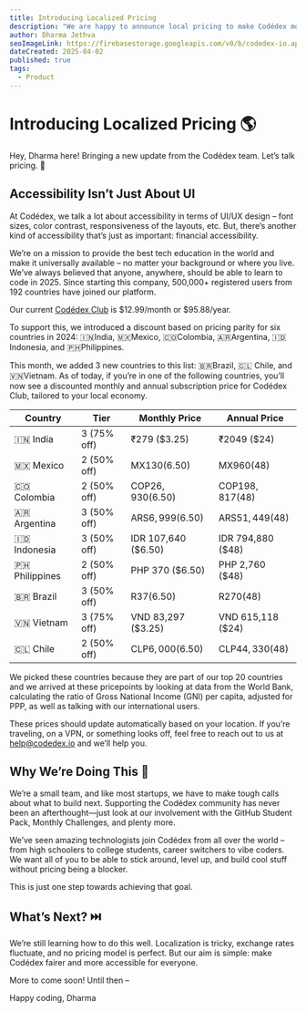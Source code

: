 ```yaml
---
title: Introducing Localized Pricing
description: "We are happy to announce local pricing to make Codédex more affordable around the world!  🌍 Learn why we made the change, which countries are included, and how we’re working to make coding education more accessible for everyone."
author: Dharma Jethva
seoImageLink: https://firebasestorage.googleapis.com/v0/b/codedex-io.appspot.com/o/blogs%2Fintroducing-localized-pricing%2Fbanner.png?alt=media&token=252fdfc6-8fe3-467e-8294-69abb4746d4e
dateCreated: 2025-04-02
published: true
tags:
  - Product
---
```


# Introducing Localized Pricing 🌎

Hey, Dharma here! Bringing a new update from the Codédex team. Let’s talk pricing. 💸

## Accessibility Isn’t Just About UI

At Codédex, we talk a lot about accessibility in terms of UI/UX design – font sizes, color contrast, responsiveness of the layouts, etc. But, there’s another kind of accessibility that’s just as important: financial accessibility.

We’re on a mission to provide the best tech education in the world and make it universally available – no matter your background or where you live. We’ve always believed that anyone, anywhere, should be able to learn to code in 2025. Since starting this company, 500,000+ registered users from 192 countries have joined our platform.

Our current [Codédex Club](https://www.codedex.io/pricing) is $12.99/month or $95.88/year.

To support this, we introduced a discount based on pricing parity for six countries in 2024: 🇮🇳India, 🇲🇽Mexico, 🇨🇴Colombia, 🇦🇷Argentina, 🇮🇩Indonesia, and 🇵🇭Philippines.

This month, we added 3 new countries to this list: 🇧🇷Brazil, 🇨🇱 Chile, and 🇻🇳Vietnam. As of today, if you’re in one of the following countries, you’ll now see a discounted monthly and annual subscription price for Codédex Club, tailored to your local economy.

| Country          | Tier        | Monthly Price       | Annual Price      |
| ---------------- | ----------- | ------------------- | ----------------- |
| 🇮🇳 India       | 3 (75% off) | ₹279 ($3.25)        | ₹2049 ($24)       |
| 🇲🇽 Mexico      | 2 (50% off) | MX$130 ($6.50)      | MX$960 ($48)      |
| 🇨🇴 Colombia    | 2 (50% off) | COP$26,930 ($6.50)  | COP$198,817 ($48) |
| 🇦🇷 Argentina   | 3 (50% off) | ARS$6,999 ($6.50)   | ARS$51,449 ($48)  |
| 🇮🇩 Indonesia   | 3 (50% off) | IDR 107,640 ($6.50) | IDR 794,880 ($48) |
| 🇵🇭 Philippines | 2 (50% off) | PHP 370 ($6.50)     | PHP 2,760 ($48)   |
| 🇧🇷 Brazil      | 3 (50% off) | R$37 ($6.50)        | R$270 ($48)       |
| 🇻🇳 Vietnam     | 3 (75% off) | VND 83,297 ($3.25)  | VND 615,118 ($24) |
| 🇨🇱 Chile       | 2 (50% off) | CLP$6,000 ($6.50)   | CLP$44,330 ($48)  |

We picked these countries because they are part of our top 20 countries and we arrived at these pricepoints by looking at data from the World Bank, calculating the ratio of Gross National Income (GNI) per capita, adjusted for PPP, as well as talking with our international users.

These prices should update automatically based on your location. If you’re traveling, on a VPN, or something looks off, feel free to reach out to us at help@codedex.io and we’ll help you.

## Why We’re Doing This 💛

We’re a small team, and like most startups, we have to make tough calls about what to build next. Supporting the Codédex community has never been an afterthought—just look at our involvement with the GitHub Student Pack, Monthly Challenges, and plenty more.

We’ve seen amazing technologists join Codédex from all over the world – from high schoolers to college students, career switchers to vibe coders. We want all of you to be able to stick around, level up, and build cool stuff without pricing being a blocker.

This is just one step towards achieving that goal.

## What’s Next? ⏭️

We’re still learning how to do this well. Localization is tricky, exchange rates fluctuate, and no pricing model is perfect. But our aim is simple: make Codédex fairer and more accessible for everyone.

More to come soon! Until then –

Happy coding,
Dharma
